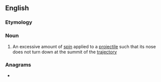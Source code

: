 ==English==

===Etymology===
{{prefix|en|over|spin}}

===Noun===
{{en-noun|-}}

# An excessive amount of [[spin]] applied to a [[projectile]] such that its nose does not turn down at the summit of the [[trajectory]]

===Anagrams===
* {{anagrams|en|provines}}